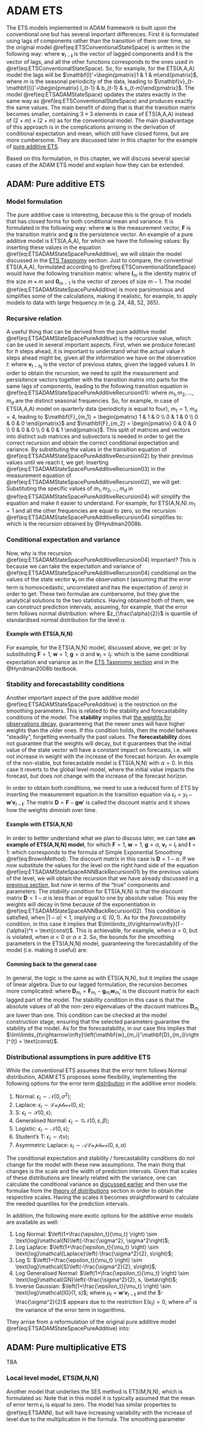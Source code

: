 # ADAM ETS

The ETS models implemented in ADAM framework is built upon the conventional one but has several important differences. First it is formulated using lags of components rather than the transition of them over time, so the original model \@ref(eq:ETSConventionalStateSpace) is written in the following way:
\begin{equation}
  \begin{aligned}
  {y}_{t} = &w(\mathbf{v}_{t-\mathbf{l}}) + r(\mathbf{v}_{t-\mathbf{l}}) \epsilon_t \\
  \mathbf{v}_{t} = &f(\mathbf{v}_{t-\mathbf{l}}) + g(\mathbf{v}_{t-\mathbf{l}}) \epsilon_t
  \end{aligned},
  (\#eq:ETSADAMStateSpace)
\end{equation}
where $\mathbf{v}_{t-\mathbf{l}}$ is the vector of lagged components and $\mathbf{l}$ is the vector of lags, and all the other functions corresponds to the ones used in \@ref(eq:ETSConventionalStateSpace). So, for example, for the ETS(A,A,A) model the lags will be $\mathbf{l}'=\begin{pmatrix}1 & 1 & m\end{pmatrix}$, where $m$ is the seasonal periodicity of the data, leading to $\mathbf{v}_{t-\mathbf{l}}'=\begin{pmatrix} l_{t-1} & b_{t-1} & s_{t-m}\end{pmatrix}$. The model \@ref(eq:ETSADAMStateSpace) updates the states exactly in the same way as \@ref(eq:ETSConventionalStateSpace) and produces exactly the same values. The main benefit of doing that is that the transition matrix becomes smaller, containing $3\times 3$ elements in case of ETS(A,A,A) instead of $(2+m)\times (2+m)$ as for the conventional model. The main disadvantage of this approach is in the complications arrising in the derivation of conditional expectation and mean, which still have closed forms, but are more cumbersome. They are discussed later in this chapter for the example of [pure additive ETS](#ADAMETSPureAdditive).

Based on this formulation, in this chapter, we will discuss several special cases of the ADAM ETS model and explain how they can be extended.


## ADAM: Pure additive ETS {#ADAMETSPureAdditive}
### Model formulation
The pure additive case is interesting, because this is the group of models that has closed forms for both conditional mean and variance. It is formulated in the following way:
\begin{equation}
  \begin{aligned}
    {y}_{t} = &\mathbf{w}' \mathbf{v}_{t-\mathbf{l}} + \epsilon_t \\
    \mathbf{v}_{t} = &\mathbf{F} \mathbf{v}_{t-\mathbf{l}} + \mathbf{g} \epsilon_t
  \end{aligned},
  (\#eq:ETSADAMStateSpacePureAdditive)
\end{equation}
where $\mathbf{w}$ is the measurement vector, $\mathbf{F}$ is the transition matrix and $\mathbf{g}$ is the persistence vector. An example of a pure additive model is ETS(A,A,A), for which we have the following values:
\begin{equation}
  \begin{aligned}
    \mathbf{w} = & \begin{pmatrix} 1 \\ 1 \\ 1 \end{pmatrix} \\
    \mathbf{F} = & \begin{pmatrix} 1 & 1 & 0 \\ 0 & 1 & 0 \\ 0 & 0 & 1 \end{pmatrix} \\
    \mathbf{g} = & \begin{pmatrix} \alpha \\ \beta \\ \gamma \end{pmatrix} \\
    \mathbf{v}_{t} = & \begin{pmatrix} l_t \\ b_t \\ s_t \end{pmatrix} \\
    \mathbf{l} = & \begin{pmatrix} 1 \\ 1 \\ m \end{pmatrix}
  \end{aligned}.
  (\#eq:ETSADAMAAAMatrices)
\end{equation}
By inserting these values in the equation \@ref(eq:ETSADAMStateSpacePureAdditive), we will obtain the model discussed in the [ETS Taxonomy](#ETSTaxonomyMaths) section:
\begin{equation}
  \begin{aligned}
    y_{t} = & l_{t-1} + b_{t-1} + s_{t-m} + \epsilon_t \\
    l_t = & l_{t-1} + b_{t-1} + \alpha \epsilon_t \\
    b_t = & b_{t-1} + \beta \epsilon_t \\
    s_t = & s_{t-m} + \gamma \epsilon_t 
  \end{aligned}.
  (\#eq:ETSADAMAAA)
\end{equation}
Just to compare, the conventinal ETS(A,A,A), formulated according to \@ref(eq:ETSConventionalStateSpace) would have the following transition matrix:
\begin{equation}
  \mathbf{F} = \begin{pmatrix} 1 & 1 \mathbf{0}'_{m-1} & 0 \\ 0 & 1 & \mathbf{0}'_{m-1} & 0 \\ 0 & 0 & \mathbf{0}'_{m-1} & 1 \\ \mathbf{0}_{m-1} & \mathbf{0}_{m-1} & \mathbf{I}_m & \mathbf{0}_{m-1} \end{pmatrix},
  (\#eq:ETSADAMAAAMatrices)
\end{equation}
where $\mathbf{I}_m$ is the identity matrix of the size $m \times m$ and $\mathbf{0}_{m-1}$ is the vector of zeroes of size $m-1$. The model \@ref(eq:ETSADAMStateSpacePureAdditive) is more parsimonious and simplifies some of the calculations, making it realistic, for example, to apply models to data with large frequency $m$ (e.g. 24, 48, 52, 365).


### Recursive relation
A useful thing that can be derived from the pure additive model \@ref(eq:ETSADAMStateSpacePureAdditive) is the recursive value, which can be used in several important aspects. First, when we produce forecast for $h$ steps ahead, it is important to understand what the actual value $h$ steps ahead might be, given all the information we have on the observation $t$:
\begin{equation}
  \begin{aligned}
    {y}_{t+h} = &\mathbf{w}' \mathbf{v}_{t-h_\mathbf{l}} + \epsilon_{t+h} \\
    \mathbf{v}_{t+h} = &\mathbf{F} \mathbf{v}_{t-h_\mathbf{l}} + \mathbf{g} \epsilon_{t+h}
  \end{aligned},
  (\#eq:ETSADAMStateSpacePureAdditiveRecursion01)
\end{equation}
where $\mathbf{v}_{t-h_\mathbf{l}}$ is the vector of previous states, given the lagged values $\mathbf{l}$. In order to obtain the recursion, we need to split the measurement and persisitence vectors together with the transition matrix into parts for the same lags of components, leading to the following transition equation in \@ref(eq:ETSADAMStateSpacePureAdditiveRecursion01):
\begin{equation}
  \begin{aligned}
    {y}_{t+h} = &(\mathbf{w}_{m_1}' + \mathbf{w}_{m_2}' + dots + \mathbf{w}_{m_d}') \mathbf{v}_{t-h_\mathbf{l}} + \epsilon_{t+h} \\
    \mathbf{v}_{t+h} = &(\mathbf{F}_{m_1} + \mathbf{F}_{m_2} + \dots + \mathbf{F}_{m_d}) \mathbf{v}_{t-h_\mathbf{l}} + (\mathbf{g}_{m_1} + \mathbf{g}_{m_2} + \dots \mathbf{g}_{m_d}) \epsilon_{t+h}
  \end{aligned},
  (\#eq:ETSADAMStateSpacePureAdditiveRecursion02)
\end{equation}
where $m_1, m_2, \dots, m_d$ are the distinct seasonal frequencies. So, for example, in case of ETS(A,A,A) model on quarterly data (periodicity is equal to four), $m_1=1$, $m_d=4$, leading to $\mathbf{F}_{m_1} = \begin{pmatrix} 1 & 1 & 0 \\ 0 & 1 & 0 \\ 0 & 0 & 0 \end{pmatrix}$ and $\mathbf{F}_{m_2} = \begin{pmatrix} 0 & 0 & 0 \\ 0 & 0 & 0 \\ 0 & 0 & 1 \end{pmatrix}$. This split of matrices and vectors into distinct sub matrices and subvectors is needed in order to get the correct recursion and obtain the correct conditional expectation and variance. By substituting the values in the transition equation of \@ref(eq:ETSADAMStateSpacePureAdditiveRecursion02) by their previous values until we reach $t$, we get:
\begin{equation}
  \begin{aligned}
    \mathbf{v}_{t-h_\mathbf{l}} = & \mathbf{F}_{m_1}^{\lceil\frac{h}{m_1}\rceil-1} \mathbf{v}_{t} + \sum_{j=1}^{\lceil\frac{h}{m_1}\rceil-1} \mathbf{F}_{m_1}^{j-1} \mathbf{g}_{m_1} \epsilon_{t+m_1\lceil\frac{h}{m_1}\rceil-j} + \\
    & \mathbf{F}_{m_2}^{\lceil\frac{h}{m_2}\rceil-1} \mathbf{v}_{t} + \sum_{j=1}^{\lceil\frac{h}{m_2}\rceil-1} \mathbf{F}_{m_2}^{j-1} \mathbf{g}_{m_2} \epsilon_{t+m_2\lceil\frac{h}{m_2}\rceil-j} + \\
    & \dots \\
    & \mathbf{F}_{m_d}^{\lceil\frac{h}{m_d}\rceil-1} \mathbf{v}_{t} + \sum_{j=1}^{\lceil\frac{h}{m_d}\rceil-1} \mathbf{F}_{m_d}^{j-1} \mathbf{g}_{m_d} \epsilon_{t+m_d\lceil\frac{h}{m_d}\rceil-j}
  \end{aligned}.
  (\#eq:ETSADAMStateSpacePureAdditiveRecursion03)
\end{equation}
Inserting \@ref(eq:ETSADAMStateSpacePureAdditiveRecursion03) in the measurement equation of \@ref(eq:ETSADAMStateSpacePureAdditiveRecursion02), we will get:
\begin{equation}
  \begin{aligned}
    y_{t+h} = & \mathbf{w}_{m_1}' \mathbf{F}_{m_1}^{\lceil\frac{h}{m_1}\rceil-1} \mathbf{v}_{t} + \mathbf{w}_{m_1}' \sum_{j=1}^{\lceil\frac{h}{m_1}\rceil-1} \mathbf{F}_{m_1}^{j-1} \mathbf{g}_{m_1} \epsilon_{t+m_1\lceil\frac{h}{m_1}\rceil-j} + \\
    & \mathbf{w}_{m_2}' \mathbf{F}_{m_2}^{\lceil\frac{h}{m_2}\rceil-1} \mathbf{v}_{t} + \mathbf{w}_{m_2}' \sum_{j=1}^{\lceil\frac{h}{m_2}\rceil-1} \mathbf{F}_{m_2}^{j-1} \mathbf{g}_{m_2} \epsilon_{t+m_2\lceil\frac{h}{m_2}\rceil-j} + \\
    & \dots \\
    & \mathbf{w}_{m_d}' \mathbf{F}_{m_d}^{\lceil\frac{h}{m_d}\rceil-1} \mathbf{v}_{t} + \mathbf{w}_{m_d}' \sum_{j=1}^{\lceil\frac{h}{m_d}\rceil-1} \mathbf{F}_{m_d}^{j-1} \mathbf{g}_{m_d} \epsilon_{t+m_d\lceil\frac{h}{m_d}\rceil-j} + \\
    & \epsilon_{t+h}
  \end{aligned}.
  (\#eq:ETSADAMStateSpacePureAdditiveRecursion04)
\end{equation}
Substituting the specific values of $m_1, m_2, \dots, m_d$ in \@ref(eq:ETSADAMStateSpacePureAdditiveRecursion04) will simplify the equation and make it easier to understand. For example, for ETS(A,N,N) $m_1=1$ and all the other frequencies are equal to zero, so the recursion \@ref(eq:ETSADAMStateSpacePureAdditiveRecursion04) simplifies to:
\begin{equation}
  \begin{aligned}
    y_{t+h} = & \mathbf{w}_{1}' \mathbf{F}_{1}^{h-1} \mathbf{v}_{t} + \mathbf{w}_{1}' \sum_{j=1}^{h-1} \mathbf{F}_{1}^{j-1} \mathbf{g}_{1} \epsilon_{t+h-j} + \\
    & \epsilon_{t+h}
  \end{aligned},
  (\#eq:ETSADAMStateSpacePureAdditiveRecursion05)
\end{equation}
which is the recursion obtained by @Hyndman2008b.


### Conditional expectation and variance {#pureAdditiveExpectationAndVariance}
Now, why is the recursion \@ref(eq:ETSADAMStateSpacePureAdditiveRecursion04) important? This is because we can take the expectation and variance of \@ref(eq:ETSADAMStateSpacePureAdditiveRecursion04) conditional on the values of the state vector $\mathbf{v}_{t}$ on the observation $t$ (assuming that the error term is homoscedastic, uncorrelated and has the expectation of zero) in order to get:
\begin{equation}
  \begin{aligned}
    \mu_{t+h} = \text{E}(y_{t+h}|t) = & \sum_{i=1}^d \left(\mathbf{w}_{m_i}' \mathbf{F}_{m_i}^{\lceil\frac{h}{m_i}\rceil-1} \mathbf{v}_{t} \right) \\
    \text{V}(y_{t+h}|t) = & \left( \sum_{i=1}^d \left(\mathbf{w}_{m_i}' \sum_{j=1}^{\lceil\frac{h}{m_1}\rceil-1} \mathbf{F}_{m_i}^{j-1} \mathbf{g}_{m_i} \mathbf{g}'_{m_i} \mathbf{F}'_{m_i}^{j-1} \mathbf{w}_{m_i} \right) + 1 \right) \sigma^2
  \end{aligned}.
  (\#eq:ETSADAMStateSpacePureAdditiveRecursionMeanAndVariance)
\end{equation}
These two formulae are cumbersome, but they give the analytical solutions to the two statistics. Having obtained both of them, we can construct prediction intervals, assuming, for example, that the error term follows normal distribution:
\begin{equation}
    y_{t+h} \in \text{E}(y_{t+h}|t) \pm z_{\frac{\alpha}{2}} \sqrt{\text{V}(y_{t+h}|t)} ,
  (\#eq:ETSADAMStateSpacePureAdditivePredictionInterval)
\end{equation}
where $z_{\frac{\alpha}{2}}$ is quantile of standardised normal distribution for the level $\alpha$.


#### Example with ETS(A,N,N)
For example, for the ETS(A,N,N) model, discussed above, we get:
\begin{equation}
  \begin{aligned}
    \text{E}(y_{t+h}|t) = & \mathbf{w}_{1}' \mathbf{F}_{1}^{h-1} \mathbf{v}_{t} \\
    \text{V}(y_{t+h}|t) = & \left(\mathbf{w}_{1}' \sum_{j=1}^{h-1} \mathbf{F}_{1}^{j-1} \mathbf{g}_{1} \mathbf{g}'_{1} \mathbf{F}'_{1}^{j-1} \mathbf{w}_{1} + 1 \right) \sigma^2
  \end{aligned},
  (\#eq:ETSADAMStateSpaceAANRecursionMeanAndVariance)
\end{equation}
or by substituting $\mathbf{F}=1$, $\mathbf{w}=1$, $\mathbf{g}=\alpha$ and $\mathbf{v}_t=l_t$:
\begin{equation}
  \begin{aligned}
    \mu_{t+h} = \text{E}(y_{t+h}|t) = & l_{t} \\
    \text{V}(y_{t+h}|t) = & \left((h-1) \alpha^2 + 1 \right) \sigma^2
  \end{aligned},
  (\#eq:ETSADAMStateSpaceAANRecursionMeanAndVariance)
\end{equation}
which is the same conditional expectation and variance as in the [ETS Taxonomy section](#ETSTaxonomyMaths) and in the @Hyndman2008b textbook.


### Stability and forecastability conditions
Another important aspect of the pure additive model \@ref(eq:ETSADAMStateSpacePureAdditive) is the restriction on the smoothing parameters. This is related to the stability and forecastability conditions of the model. The **stability** implies that [the weights for observations decay](#whyExponential), guaranteeing that the newer ones will have higher weights than the older ones. If this condition holds, then the model behaves "steadily", forgetting eventually the past values. The **forecastability** does not guarantee that the weights will decay, but it guarantees that the initial value of the state vector will have a constant impact on forecasts, i.e. will not increase in weight with the increase of the forecast horizon. An example of the non-stable, but forecastable model is ETS(A,N,N) with $\alpha=0$. In this case it reverts to the global level model, where the initial value impacts the forecast, but does not change with the increase of the forecast horizon.

In order to obtain both conditions, we need to use a reduced form of ETS by inserting the measurement equation in the transition equation via $\epsilon_t= {y}_{t} - \mathbf{w}' \mathbf{v}_{t-\mathbf{l}}$:
\begin{equation}
  \begin{aligned}
    \mathbf{v}_{t} = &\mathbf{F} \mathbf{v}_{t-\mathbf{l}} + \mathbf{g} \left({y}_{t} - \mathbf{w}' \mathbf{v}_{t-\mathbf{l}} \right)\\
    & \left(\mathbf{F} - \mathbf{g}\mathbf{w}' \right) \mathbf{v}_{t-\mathbf{l}} + \mathbf{g} {y}_{t} \\
  \end{aligned}.
  (\#eq:ETSADAMStateSpacePureAdditiveBackRecursion01)
\end{equation}
The matrix $\mathbf{D}=\mathbf{F} - \mathbf{g}\mathbf{w}'$ is called the discount matrix and it shows how the weights diminish over time.


#### Example with ETS(A,N,N)
In order to better understand what we plan to discuss later, we can take **an example of ETS(A,N,N) model**, for which $\mathbf{F}=1$, $\mathbf{w}=1$, $\mathbf{g}=\alpha$, $\mathbf{v}_t=l_t$ and $\mathbf{l}=1$:
\begin{equation}
  \begin{aligned}
    l_{t} = & \left(1 - \alpha \right) {l}_{t-1} + \alpha {y}_{t},
  \end{aligned}.
  (\#eq:ETSADAMStateSpaceANNBackRecursion01)
\end{equation}
which corresponds to the formula of Simple Exponential Smoothing \@ref(eq:BrownMethod). The discount matrix in this case is $\mathbf{D}=1-\alpha$. If we now substitute the values for the level on the right hand side of the equation \@ref(eq:ETSADAMStateSpaceANNBackRecursion01) by the previous values of the level, we will obtain the recursion that we have already discussed in [a previous section](#whyExponential), but now in terms of the "true" components and parameters:
\begin{equation}
  \begin{aligned}
    l_{t} = & {\alpha} \sum_{j=0}^{t-1} (1 -{\alpha})^j {y}_{t-j} + (1 -{\alpha})^t l_0,
  \end{aligned}.
  (\#eq:ETSADAMStateSpaceANNBackRecursion02)
\end{equation}
The *stability* condition for ETS(A,N,N) is that the discount matrix $\mathbf{D}=1-\alpha$ is less than or equal to one by absolute value. This way the weights will decay in time because of the exponentiation in \@ref(eq:ETSADAMStateSpaceANNBackRecursion02). This condition is satisfied, when $|1-\alpha|<1$, implying $\alpha \in(0, 1)$. As for the *forecastability* condition, in this case it implies that $\lim\limits_{t\rightarrow\infty}(1 -{\alpha})^t = \text{const}$. This is achievable, for example, when $\alpha=0$, but is violated, when $\alpha<0$ or $\alpha\geq2$. So, the bounds for the smoothing parameters in the ETS(A,N,N) model, guaranteeing the forecastability of the model (i.e. making it useful) are:
\begin{equation}
  \alpha \in [0, 1) .
  (\#eq:ETSADAMStateSpaceANNBounds)
\end{equation}

#### Comming back to the general case
In general, the logic is the same as with ETS(A,N,N), but it implies the usage of linear algebra. Due to our lagged formulation, the recursion becomes more complicated:
\begin{equation}
  \begin{aligned}
    \mathbf{v}_{t} = & \mathbf{D}_{m_1}^{\lceil\frac{t}{m_1}\rceil} \mathbf{v}_{0} + \sum_{j=0}^{\lceil\frac{t}{m_1}\rceil-1} \mathbf{D}_{m_1} y_{t+m_1\lceil\frac{t}{m_1}\rceil-j} + \\
    & \mathbf{D}_{m_2}^{\lceil\frac{t}{m_2}\rceil} \mathbf{v}_{0} + \sum_{j=0}^{\lceil\frac{t}{m_2}\rceil-1} \mathbf{D}_{m_2} y_{t+m_2\lceil\frac{t}{m_2}\rceil-j} + \\
    & \dots \\
    & \mathbf{D}_{m_d}^{\lceil\frac{t}{m_d}\rceil} \mathbf{v}_{0} + \sum_{j=0}^{\lceil\frac{t}{m_d}\rceil-1} \mathbf{D}_{m_d} y_{t+m_d\lceil\frac{t}{m_d}\rceil-j}
  \end{aligned},
  (\#eq:ETSADAMStateSpacePureAdditiveRecursion04)
\end{equation}
where $\mathbf{D}_{m_i} = \mathbf{F}_{m_i} - \mathbf{g}_{m_i} \mathbf{w}_{m_i}'$ is the discount matrix for each lagged part of the model. The stability condition in this case is that the absolute values of all the non-zero eigenvalues of the discount matrices $\mathbf{D}_{m_i}$ are lower than one. This condition can be checked at the model construction stage, ensuring that the selected parameters guarantee the stability of the model. As for the forecastability, in our case this implies that $\lim\limits_{t\rightarrow\infty}\left(\mathbf{w}_{m_i}'\mathbf{D}_{m_i}\right)^{t} = \text{const}$.


### Distributional assumptions in pure additive ETS
While the conventional ETS assumes that the error term follows Normal distribution, ADAM ETS proposes some flexibility, implementing the following options for the error term [distribution](#distributions) in the additive error models:

1. Normal: $\epsilon_t \sim \mathcal{N}(0, \sigma^2)$;
2. Laplace: $\epsilon_t \sim \mathcal{Laplace}(0, s)$;
3. S: $\epsilon_t \sim \mathcal{S}(0, s)$;
4. Generalised Normal: $\epsilon_t \sim \mathcal{GN}(0, s, \beta)$;
5. Logistic: $\epsilon_t \sim \mathcal{N}(0, s)$;
6. Student's T: $\epsilon_t \sim \mathcal{t}(\nu)$;
7. Asymmetric Laplace: $\epsilon_t \sim \mathcal{ALaplace}(0, s, \alpha)$

The conditional expectation and stability / forecastability conditions do not change for the model with these new assumptions. The main thing that changes is the scale and the width of prediction intervals. Given that scales of these distributions are linearly related with the variance, one can calculate the conditional variance as [discussed earlier](#pureAdditiveExpectationAndVariance) and then use the formulae from the [theory of distributions](#distributions) section in order to obtain the respective scales. Having the scales it becomes straightforward to calculate the needed quantiles for the prediction intervals.

In addition, the following more exotic options for the additive error models are available as well:

1. Log Normal: $\left(1+\frac{\epsilon_t}{\mu_t} \right) \sim \text{log}\mathcal{N}\left(-\frac{\sigma^2}, \sigma^2\right)$;
2. Log Laplace: $\left(1+\frac{\epsilon_t}{\mu_t} \right) \sim \text{log}\mathcal{Laplace}\left(-\frac{\sigma^2}{2}, s\right)$;
3. Log S: $\left(1+\frac{\epsilon_t}{\mu_t} \right) \sim \text{log}\mathcal{S}\left(-\frac{\sigma^2}{2}, s\right)$;
4. Log Generalised Normal: $\left(1+\frac{\epsilon_t}{\mu_t} \right) \sim \text{log}\mathcal{GN}\left(-\frac{\sigma^2}{2}, s, \beta\right)$;
5. Inverse Gaussian: $\left(1+\frac{\epsilon_t}{\mu_t} \right) \sim \text{log}\mathcal{IG}(1, s)$;
where $\mu_t = \mathbf{w}' \mathbf{v}_{t-\mathbf{l}}$ and the $-\frac{\sigma^2}{2}$ appears due to the restriction $\text{E}(\epsilon_t)=0$, where $\sigma^2$ is the variance of the error term in logarithms.

They arrise from a reformulation of the original pure additive model \@ref(eq:ETSADAMStateSpacePureAdditive) into:
\begin{equation}
  \begin{aligned}
    {y}_{t} = &\mathbf{w}' \mathbf{v}_{t-\mathbf{l}}\left(1 + \frac{\epsilon_t}{\mathbf{w}' \mathbf{v}_{t-\mathbf{l}}}\right) \\
    \mathbf{v}_{t} = &\mathbf{F} \mathbf{v}_{t-\mathbf{l}} + \mathbf{g} \epsilon_t
  \end{aligned},
  (\#eq:ETSADAMStateSpacePureAdditiveReformulated)
\end{equation}


## ADAM: Pure multiplicative ETS
TBA

### Local level model, ETS(M,N,N)
Another model that underlies the SES method is ETS(M,N,N), which is formulated as:
\begin{equation}
  \begin{split}
    y_{t} &= l_{t-1}(1 + \epsilon_t) \\
    l_t &= l_{t-1} (1 + \alpha \epsilon_t)
  \end{split} .
  (\#eq:ETSMNN)
\end{equation}
Note that in this model it is typically assumed that the mean of error term $\epsilon_t$ is equal to zero. The model has similar properties to \@ref(eq:ETSANN), but will have increasing variability with the increase of level due to the multiplication in the formula. The smoothing parameter
